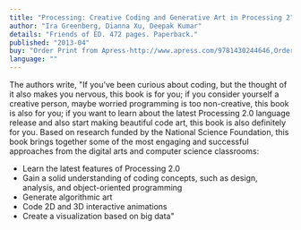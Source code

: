 ```yaml
---
title: "Processing: Creative Coding and Generative Art in Processing 2"
author: "Ira Greenberg, Dianna Xu, Deepak Kumar"
details: "Friends of ED. 472 pages. Paperback."
published: "2013-04"
buy: "Order Print from Apress-http://www.apress.com/9781430244646,Order from Amazon-http://www.amazon.com/gp/product/143024464X/ref=as_li_ss_tl?ie=UTF8&camp=1789&creative=390957&creativeASIN=143024464X&linkCode=as2&tag=processing09-20"
language: ""
---
```


The authors write, "If you’ve been curious about coding, but the thought of it also makes you nervous, this book is for you; if you consider yourself a creative person, maybe worried programming is too non-creative, this book is also for you; if you want to learn about the latest Processing 2.0 language release and also start making beautiful code art, this book is also definitely for you. Based on research funded by the National Science Foundation, this book brings together some of the most engaging and successful approaches from the digital arts and computer science classrooms:

- Learn the latest features of Processing 2.0
- Gain a solid understanding of coding concepts, such as design, analysis, and object-oriented programming
- Generate algorithmic art
- Code 2D and 3D interactive animations
- Create a visualization based on big data"
